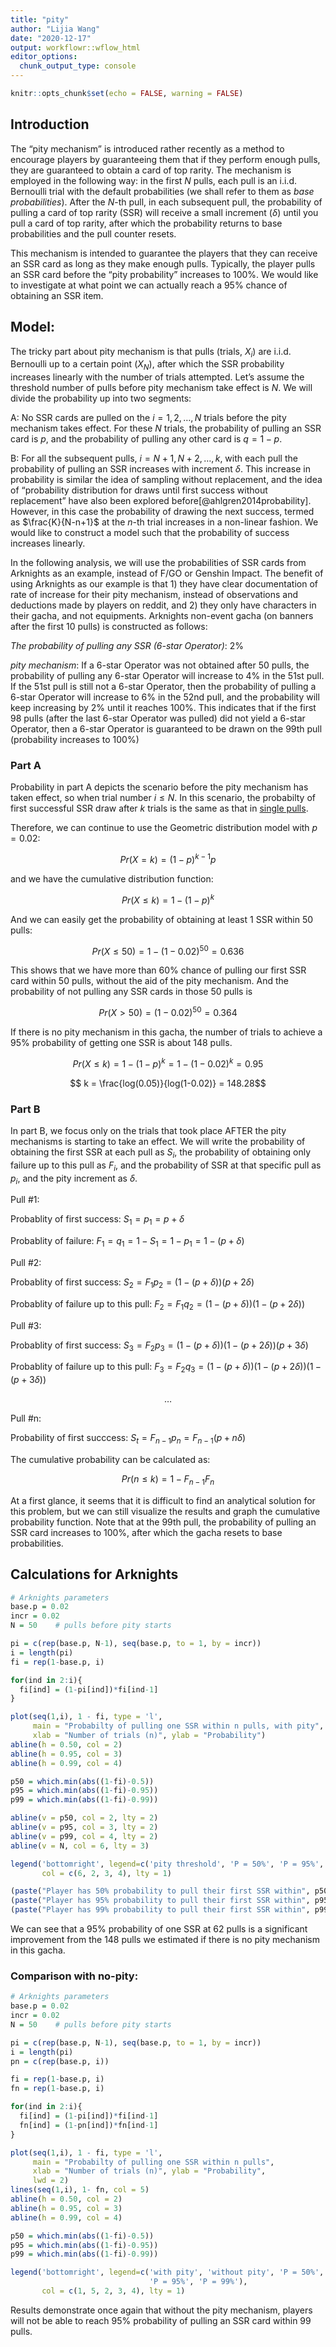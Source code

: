 ```yaml
---
title: "pity"
author: "Lijia Wang"
date: "2020-12-17"
output: workflowr::wflow_html
editor_options:
  chunk_output_type: console
---
```


```r
knitr::opts_chunk$set(echo = FALSE, warning = FALSE)
```

## Introduction

The "pity mechanism" is introduced rather recently as a method to encourage players by guaranteeing them that if they perform enough pulls, they are guaranteed to obtain a card of top rarity. The mechanism is employed in the following way: in the first $N$ pulls, each pull is an i.i.d. Bernoulli trial with the default probabilities (we shall refer to them as *base probabilities*). After the *N*-th pull, in each subsequent pull, the probability of pulling a card of top rarity (SSR) will receive a small increment ($\delta$) until you pull a card of top rarity, after which the probability returns to base probabilities and the pull counter resets. 

This mechanism is intended to guarantee the players that they can receive an SSR card as long as they make enough pulls. Typically, the player pulls an SSR card before the "pity probability" increases to 100%. We would like to investigate at what point we can actually reach a 95% chance of obtaining an SSR item. 

## Model: 

The tricky part about pity mechanism is that pulls (trials, $X_i$) are i.i.d. Bernoulli up to a certain point ($X_N$), after which the SSR probability increases linearly with the number of trials attempted. Let's assume the threshold number of pulls before pity mechanism take effect is $N$. We will divide the probability up into two segments: 

A: No SSR cards are pulled on the $i = 1, 2, \dots, N$ trials before the pity mechanism takes effect. For these $N$ trials, the probability of pulling an SSR card is $p$, and the probability of pulling any other card is $q = 1-p$. 

B: For all the subsequent pulls, $i = N+1, N+2, \dots, k$, with each pull the probability of pulling an SSR increases with increment $\delta$. This increase in probability is similar the idea of sampling without replacement, and the idea of "probability distribution for draws until first success without replacement" have also been explored before[@ahlgren2014probability]. However, in this case the probability of drawing the next success, termed as $\frac{K}{N-n+1}$ at the $n$-th trial increases in a non-linear fashion. We would like to construct a model such that the probability of success increases linearly.

In the following analysis, we will use the probabilities of SSR cards from Arknights as an example, instead of F/GO or Genshin Impact. The benefit of using Arknights as our example is that 1) they have clear documentation of rate of increase for their pity mechanism, instead of observations and deductions made by players on reddit, and 2) they only have characters in their gacha, and not equipments. Arknights non-event gacha (on banners after the first 10 pulls) is constructed as follows:

*The probability of pulling any SSR (6-star Operator)*: 2%

*pity mechanism*: If a 6-star Operator was not obtained after 50 pulls, the probability of pulling any 6-star Operator will increase to 4% in the 51st pull. If the 51st pull is still not a 6-star Operator, then the probability of pulling a 6-star Operator will increase to 6% in the 52nd pull, and the probability will keep increasing by 2% until it reaches 100%. This indicates that if the first 98 pulls (after the last 6-star Operator was pulled) did not yield a 6-star Operator, then a 6-star Operator is guaranteed to be drawn on the 99th pull (probability increases to 100%)

### Part A

Probability in part A depicts the scenario before the pity mechanism has taken effect, so when trial number $i \leq N$. In this scenario, the probabilty of first successful SSR draw after $k$ trials is the same as that in [single pulls](gacha.html). 

Therefore, we can continue to use the Geometric distribution model with $p=0.02$: 

$$ Pr(X=k) = (1-p)^{k-1}p$$

and we have the cumulative distribution function: 

$$ Pr(X\leq k) = 1-(1-p)^k $$

And we can easily get the probability of obtaining at least 1 SSR within 50 pulls: 

$$ Pr(X\leq 50) = 1-(1-0.02)^{50} = 0.636 $$

This shows that we have more than 60% chance of pulling our first SSR card within 50 pulls, without the aid of the pity mechanism. And the probability of not pulling any SSR cards in those 50 pulls is 

$$ Pr(X > 50) = (1-0.02)^{50} = 0.364 $$

If there is no pity mechanism in this gacha, the number of trials to achieve a 95% probability of getting one SSR is about 148 pulls. 

$$ Pr(X\leq k) = 1-(1-p)^k  = 1-(1-0.02)^k = 0.95$$

$$ k = \frac{log(0.05)}{log(1-0.02)} = 148.28$$

### Part B

In part B, we focus only on the trials that took place AFTER the pity mechanisms is starting to take an effect. We will write the probability of obtaining the first SSR at each pull as $S_i$, the probability of obtaining only failure up to this pull as $F_i$, and the probability of SSR at that specific pull as $p_i$, and the pity increment as $\delta$. 

Pull #1: 

Probablity of first success: $S_1 = p_1 =  p + \delta$

Probablity of failure: $F_1 = q_1 = 1-S_1 = 1-p_1 = 1-(p+\delta)$


Pull #2: 

Probablity of first success: $S_2 = F_1p_2 = (1-(p+\delta))(p+2\delta)$

Probablity of failure up to this pull: $F_2  = F_1q_2 = (1-(p+\delta))(1-(p+2\delta))$

Pull #3: 

Probablity of first success: $S_3 = F_2p_3 = (1-(p+\delta))(1-(p+2\delta))(p+3\delta)$

Probablity of failure up to this pull: $F_3 = F_2q_3 = (1-(p+\delta))(1-(p+2\delta))(1-(p+3\delta))$

$$\dots$$

Pull #n: 

Probability of first succcess: $S_t = F_{n-1}p_n = F_{n-1}(p+n\delta)$

The cumulative probability can be calculated as: 

$$Pr(n\leq k) = 1-F_{n-1}F_n$$

At a first glance, it seems that it is difficult to find an analytical solution for this problem, but we can still visualize the results and graph the cumulative probability function. Note that at the 99th pull, the probability of pulling an SSR card increases to 100%, after which the gacha resets to base probabilities. 

## Calculations for Arknights

```r
# Arknights parameters
base.p = 0.02
incr = 0.02
N = 50    # pulls before pity starts

pi = c(rep(base.p, N-1), seq(base.p, to = 1, by = incr))
i = length(pi)
fi = rep(1-base.p, i)

for(ind in 2:i){
  fi[ind] = (1-pi[ind])*fi[ind-1]
}

plot(seq(1,i), 1 - fi, type = 'l', 
     main = "Probabilty of pulling one SSR within n pulls, with pity", 
     xlab = "Number of trials (n)", ylab = "Probability")
abline(h = 0.50, col = 2)
abline(h = 0.95, col = 3)
abline(h = 0.99, col = 4)

p50 = which.min(abs((1-fi)-0.5))
p95 = which.min(abs((1-fi)-0.95))
p99 = which.min(abs((1-fi)-0.99))

abline(v = p50, col = 2, lty = 2)
abline(v = p95, col = 3, lty = 2)
abline(v = p99, col = 4, lty = 2)
abline(v = N, col = 6, lty = 3)

legend('bottomright', legend=c('pity threshold', 'P = 50%', 'P = 95%', 'P = 99%'), 
       col = c(6, 2, 3, 4), lty = 1)

(paste("Player has 50% probability to pull their first SSR within", p50, "pulls."))
(paste("Player has 95% probability to pull their first SSR within", p95, "pulls."))
(paste("Player has 99% probability to pull their first SSR within", p99, "pulls."))
```

We can see that a 95% probability of one SSR at 62 pulls is a significant improvement from the 148 pulls we estimated if there is no pity mechanism in this gacha. 

### Comparison with no-pity: 

```r
# Arknights parameters
base.p = 0.02
incr = 0.02
N = 50    # pulls before pity starts

pi = c(rep(base.p, N-1), seq(base.p, to = 1, by = incr))
i = length(pi)
pn = c(rep(base.p, i))

fi = rep(1-base.p, i)
fn = rep(1-base.p, i)

for(ind in 2:i){
  fi[ind] = (1-pi[ind])*fi[ind-1]
  fn[ind] = (1-pn[ind])*fn[ind-1]
}

plot(seq(1,i), 1 - fi, type = 'l', 
     main = "Probabilty of pulling one SSR within n pulls", 
     xlab = "Number of trials (n)", ylab = "Probability", 
     lwd = 2)
lines(seq(1,i), 1- fn, col = 5)
abline(h = 0.50, col = 2)
abline(h = 0.95, col = 3)
abline(h = 0.99, col = 4)

p50 = which.min(abs((1-fi)-0.5))
p95 = which.min(abs((1-fi)-0.95))
p99 = which.min(abs((1-fi)-0.99))

legend('bottomright', legend=c('with pity', 'without pity', 'P = 50%', 
                               'P = 95%', 'P = 99%'), 
       col = c(1, 5, 2, 3, 4), lty = 1)
```

Results demonstrate once again that without the pity mechanism, players will not be able to reach 95% probability of pulling an SSR card within 99 pulls. 


